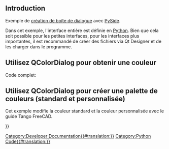 <languages/>

== Introduction ==

Exemple de [[Dialog_creation/fr|création de boîte de dialogue]] avec [[PySide/fr|PySide]].

Dans cet exemple, l'interface entière est définie en [[Python/fr|Python]]. Bien que cela soit possible pour les petites interfaces, pour les interfaces plus importantes, il est recommandé de créer des fichiers {{FileName|.ui}} via Qt Designer et de les charger dans le programme.

<span id="Use_QColorDialog_to_get_a_color"></span>
== Utilisez QColorDialog pour obtenir une couleur ==

Code complet:
{{Code|code=
# -*- coding: utf-8 -*-
# https://deptinfo-ensip.univ-poitiers.fr/ENS/pyside-docs/PySide/QtGui/QColor.html
import PySide
from PySide import QtGui ,QtCore
from PySide.QtGui import *
from PySide.QtCore import *
path = FreeCAD.ConfigGet("UserAppData")

couleur = QtGui.QColorDialog.getColor()
if couleur.isValid():
    red   = int(str(couleur.name()[1:3]),16)    # decode hexadecimal to int()
    green = int(str(couleur.name()[3:5]),16)    # decode hexadecimal to int()
    blue  = int(str(couleur.name()[5:7]),16)    # decode hexadecimal to int()

    print(couleur)                              # 
    print("hexadecimal ",couleur.name())        # color format hexadecimal mode 16
    print("Red   color ",red)                   # color format decimal
    print("Green color ",green)                 # color format decimal
    print("Blue  color ",blue)                  # color format decimal

}}

<span id="Use_QColorDialog_to_create_a_palette_of_colors_(standard_and_custom)"></span>
== Utilisez QColorDialog pour créer une palette de couleurs (standard et personnalisée) ==

Cet exemple modifie la couleur standard et la couleur personnalisée avec le guide Tango FreeCAD.

{{Code|code=
# -*- coding: utf-8 -*-
# https://deptinfo-ensip.univ-poitiers.fr/ENS/pyside-docs/PySide/QtGui/QColor.html
import PySide
from PySide import QtGui ,QtCore
from PySide.QtGui import *
from PySide.QtCore import *

###############################################
##        Window colors organisation         ##
##        __________________________         ##
## StandardColor:                            ##
##                                           ##
##           Colonnes:                       ##
##           1:  2:  3:  4:  5:  6:  7:  8:  ##
##          _______________________________  ##
## Line 1:   0   6   12  18  24  30  36  42  ##
## Line 2:   1   7   13  19  25  31  37  43  ##
## Line 3:   2   8   14  20  26  32  38  44  ##
## Line 4:   3   9   15  21  27  33  39  45  ##
## Line 5:   4   10  16  22  28  34  40  46  ##
## Line 6:   5   11  17  23  29  35  41  47  ##
##                                           ##
## CustomColor:                              ##
##                                           ##
##           Colonnes:                       ##
##           1:  2:  3:  4:  5:  6:  7:  8:  ##
##          _______________________________  ##
## Line 1:   0   2   4   6   8   10  12  14  ##
## Line 2:   1   3   5   7   9   11  13  15  ##
##                                           ##
###############################################

color_Dialog   = QtGui.QColorDialog()
# FreeCAD-Tango
# Customize the colors in the standard box (in numeric mode)
#
#### Dialog line 1
color_Dialog.setStandardColor( 0, QtGui.QColor(252, 233,  79 , 0).rgba())    # Butte 1
color_Dialog.setStandardColor( 6, QtGui.QColor(237, 212,   0 , 0).rgba())    # Butte 2
color_Dialog.setStandardColor(12, QtGui.QColor(196, 160,   0 , 0).rgba())    # Butte 3
color_Dialog.setStandardColor(18, QtGui.QColor( 48,  43,   0 , 0).rgba())    # Butte 4

color_Dialog.setStandardColor(24, QtGui.QColor(138, 226,  52 , 0).rgba())    # Chameleo 1
color_Dialog.setStandardColor(30, QtGui.QColor(115, 210,  22 , 0).rgba())    # Chameleo 2
color_Dialog.setStandardColor(36, QtGui.QColor( 78, 154,   6 , 0).rgba())    # Chameleo 3
color_Dialog.setStandardColor(42, QtGui.QColor( 23,  42,   4 , 0).rgba())    # Chameleo 4
#### Dialog line 2
color_Dialog.setStandardColor( 1, QtGui.QColor(252, 175,  62 , 0).rgba())    # Orang 1
color_Dialog.setStandardColor( 7, QtGui.QColor(245, 121,   0 , 0).rgba())    # Orang 2
color_Dialog.setStandardColor(13, QtGui.QColor(206,  92,   0 , 0).rgba())    # Orang 3
color_Dialog.setStandardColor(19, QtGui.QColor( 50,  25,   0 , 0).rgba())    # Orang 4

color_Dialog.setStandardColor(25, QtGui.QColor(114, 159, 207 , 0).rgba())    # Sky Blu 1
color_Dialog.setStandardColor(31, QtGui.QColor( 52, 101, 164 , 0).rgba())    # Sky Blu 2
color_Dialog.setStandardColor(37, QtGui.QColor( 32,  74, 135 , 0).rgba())    # Sky Blu 3
color_Dialog.setStandardColor(43, QtGui.QColor( 11,  21,  33 , 0).rgba())    # Sky Blu 4
#### Dialog line 3
color_Dialog.setStandardColor( 2, QtGui.QColor(173, 127, 168 , 0).rgba())    # Plu 1
color_Dialog.setStandardColor( 8, QtGui.QColor(117,  80, 123 , 0).rgba())    # Plu 2
color_Dialog.setStandardColor(14, QtGui.QColor( 92,  53, 102 , 0).rgba())    # Plu 3
color_Dialog.setStandardColor(20, QtGui.QColor( 23,  16,  24 , 0).rgba())    # Plu 4

color_Dialog.setStandardColor(26, QtGui.QColor(233, 185, 110 , 0).rgba())    # Chocolat 1
color_Dialog.setStandardColor(32, QtGui.QColor(193, 125,  17 , 0).rgba())    # Chocolat 2
color_Dialog.setStandardColor(38, QtGui.QColor(143,  89,   2 , 0).rgba())    # Chocolat 3
color_Dialog.setStandardColor(44, QtGui.QColor( 39,  25,   3 , 0).rgba())    # Chocolat 4
#### Dialog line 4
color_Dialog.setStandardColor( 3, QtGui.QColor(239,  41,  41 , 0).rgba())    # Scarle Re 1
color_Dialog.setStandardColor( 9, QtGui.QColor(204,   0,   0 , 0).rgba())    # Scarle Re 2
color_Dialog.setStandardColor(15, QtGui.QColor(164,   0,   0 , 0).rgba())    # Scarle Re 3
color_Dialog.setStandardColor(21, QtGui.QColor( 40,   0,   0 , 0).rgba())    # Scarle Re 4

color_Dialog.setStandardColor(27, QtGui.QColor( 52, 224, 226 , 0).rgba())    # FreeTea 1
color_Dialog.setStandardColor(33, QtGui.QColor( 22, 208, 210 , 0).rgba())    # FreeTea 2
color_Dialog.setStandardColor(39, QtGui.QColor(  6, 152, 154 , 0).rgba())    # FreeTea 3
color_Dialog.setStandardColor(45, QtGui.QColor(  4,  42,  42 , 0).rgba())    # FreeTea 4
#### Dialog line 5
color_Dialog.setStandardColor( 4, QtGui.QColor(255, 255, 255 , 0).rgba())    # Snow White

color_Dialog.setStandardColor(10, QtGui.QColor(238, 238, 236 , 0).rgba())    # Aluminiu 1
color_Dialog.setStandardColor(16, QtGui.QColor(211, 215, 207 , 0).rgba())    # Aluminiu 2
color_Dialog.setStandardColor(22, QtGui.QColor(186, 189, 182 , 0).rgba())    # Aluminiu 3

color_Dialog.setStandardColor(28, QtGui.QColor(136, 138, 133 , 0).rgba())    # Aluminiu 4
color_Dialog.setStandardColor(34, QtGui.QColor( 85,  87,  83 , 0).rgba())    # Aluminiu 5
color_Dialog.setStandardColor(40, QtGui.QColor( 46,  52,  54 , 0).rgba())    # Aluminiu 6

color_Dialog.setStandardColor(46, QtGui.QColor(  0,   0,   0 , 0).rgba())    # Je Black
#### Dialog line 6
color_Dialog.setStandardColor( 5, QtGui.QColor(255, 255, 255 , 0).rgba())    # Snow White
color_Dialog.setStandardColor(11, QtGui.QColor(255,   0,   0 , 0).rgba())    # Aluminiu 1
color_Dialog.setStandardColor(17, QtGui.QColor(  0, 255,   0 , 0).rgba())    # Aluminiu 2
color_Dialog.setStandardColor(23, QtGui.QColor(  0,   0, 255 , 0).rgba())    # Aluminiu 3

color_Dialog.setStandardColor(29, QtGui.QColor(255, 255,   0 , 0).rgba())    # Aluminiu 4
color_Dialog.setStandardColor(35, QtGui.QColor(255,   0, 255 , 0).rgba())    # Aluminiu 5
color_Dialog.setStandardColor(41, QtGui.QColor(  0, 255, 255 , 0).rgba())    # Aluminiu 6
color_Dialog.setStandardColor(47, QtGui.QColor(  0,   0,   0 , 0).rgba())    # Je Black
color_Dialog.setStandardColor(47, QtGui.QColor(  0,   0,   0 , 0).rgba())    # Je Black

#### Customize the colors to Dialog CustomColor (in hexadecimal converted in numeric mode)
# Use the Yellow tones for tools that create objects.
# Dialog line 1
color_Dialog.setCustomColor(0, QtGui.QColor( int("fc",16),int("e9",16),int("4f",16) , 0).rgba()) # hexadecimal converted in int
color_Dialog.setCustomColor(2, QtGui.QColor( int("ed",16),int("d4",16),int("00",16) , 0).rgba()) # hexadecimal converted in int
color_Dialog.setCustomColor(4, QtGui.QColor( int("c4",16),int("a0",16),int("00",16) , 0).rgba()) # hexadecimal converted in int
color_Dialog.setCustomColor(6, QtGui.QColor( int("30",16),int("2b",16),int("00",16) , 0).rgba()) # hexadecimal converted in int

# Use the Blue tones for tools that modify objects
color_Dialog.setCustomColor(8, QtGui.QColor( int("72",16),int("9f",16),int("cf",16) , 0).rgba()) # hexadecimal converted in int
color_Dialog.setCustomColor(10,QtGui.QColor( int("34",16),int("65",16),int("a4",16) , 0).rgba()) # hexadecimal converted in int
color_Dialog.setCustomColor(12,QtGui.QColor( int("20",16),int("4a",16),int("87",16) , 0).rgba()) # hexadecimal converted in int
color_Dialog.setCustomColor(14,QtGui.QColor( int("0b",16),int("15",16),int("21",16) , 0).rgba()) # hexadecimal converted in int

# Use the Teal tones for view-related tools
# Dialog line 2
color_Dialog.setCustomColor(1, QtGui.QColor( int("34",16),int("e0",16),int("e2",16) , 0).rgba()) # hexadecimal converted in int
color_Dialog.setCustomColor(3, QtGui.QColor( int("16",16),int("d0",16),int("d2",16) , 0).rgba()) # hexadecimal converted in int
color_Dialog.setCustomColor(5, QtGui.QColor( int("06",16),int("98",16),int("9a",16) , 0).rgba()) # hexadecimal converted in int
color_Dialog.setCustomColor(7, QtGui.QColor( int("04",16),int("2a",16),int("2a",16) , 0).rgba()) # hexadecimal converted in int

# Use the Red tones for Constraint related tools
color_Dialog.setCustomColor(9, QtGui.QColor( int("ef",16),int("29",16),int("29",16) , 0).rgba()) # hexadecimal converted in int
color_Dialog.setCustomColor(11,QtGui.QColor( int("cc",16),int("00",16),int("00",16) , 0).rgba()) # hexadecimal converted in int
color_Dialog.setCustomColor(13,QtGui.QColor( int("a4",16),int("00",16),int("00",16) , 0).rgba()) # hexadecimal converted in int
color_Dialog.setCustomColor(15,QtGui.QColor( int("28",16),int("00",16),int("00",16) , 0).rgba()) # hexadecimal converted in int

Color = color_Dialog.getColor()                                   # Color.name() extract the color in Hexadecimal mode (#ad7fa8)

if Color.isValid():

    print("__.name()___________")
    print("hexadecimal         ", Color.name())                   # color format hexadecimal mode 16
    red   = int(str( Color.name()[1:3]),16 )                      # decode hexadecimal to int()
    green = int(str( Color.name()[3:5]),16 )                      # decode hexadecimal to int()
    blue  = int(str( Color.name()[5:7]),16 )                      # decode hexadecimal to int()

    print("Red   color decimal ", str( Color.name()[1:3]), red )  # color format hex to decimal
    print("Green color decimal ", str( Color.name()[3:5]), green )# color format hex to decimal
    print("Blue  color decimal ", str( Color.name()[5:7]), blue ) # color format hex to decimal

    print("__.red()____________")
    print("Red   color decimal ", Color.red() )                   # extract the color RGBa with Qt (0 to 255)
    print("Green color decimal ", Color.green() )                 # extract the color RGBa with Qt (0 to 255)
    print("Blue  color decimal ", Color.blue() )                  # extract the color RGBa with Qt (0 to 255)
    print("Alpha       decimal ", Color.alpha() )                 # extract the color RGBa with Qt (0 to 255)

    print("__.redF()___________")
    print("Red   color float   ", Color.redF() )                  # extract the color RGBa with Qt (0.0 to 1.0) as FreeCAD
    print("Green color float   ", Color.greenF() )                # extract the color RGBa with Qt (0.0 to 1.0) as FreeCAD
    print("Blue  color float   ", Color.blueF() )                 # extract the color RGBa with Qt (0.0 to 1.0) as FreeCAD
    print("Alpha       float   ", Color.alphaF() )                # extract the color RGBa with Qt (0.0 to 1.0) as FreeCAD
    print("__enjoy_____________")

else:
    Color = ""
}}

{{Powerdocnavi{{#translation:}}}}
[[Category:Developer Documentation{{#translation:}}]]
[[Category:Python Code{{#translation:}}]]
{{clear}}